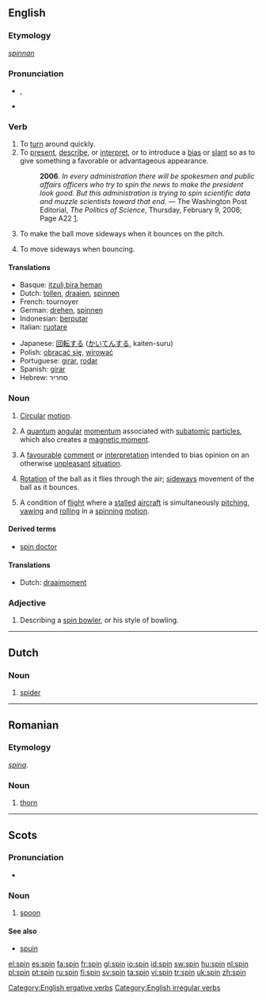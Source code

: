{{wikipedia|dab=spin}}
==English==

===Etymology===
{{OE.}} ''[[spinnan]]''

===Pronunciation===
*{{IPA|/spɪn/}}, {{SAMPA|/spIn/}}
*{{audio|en-us-spin.ogg|Audio (US)}}
*:{{rhymes|ɪn}}

===Verb===
{{en-verb|spins|spinning|'''[[spun]]''' ''or'' '''[[span]]'''|spun}}

# To [[turn]] around quickly.
# To [[present]], [[describe]], or [[interpret]], or to introduce a [[bias]] or [[slant]] so as to give something a favorable or advantageous appearance.
#:'''2006'''. ''In every administration there will be spokesmen and public affairs officers who try to spin the news to make the president look good. But this administration is trying to spin scientific data and muzzle scientists toward that end.'' &mdash; The Washington Post Editorial, ''The Politics of Science'', Thursday, February 9, 2006; Page A22 [http://www.washingtonpost.com/wp-dyn/content/article/2006/02/08/AR2006020801991.html].
# {{context|cricket|of a bowler}} To make the ball move sideways when it bounces on the pitch.
# {{context|cricket|of a ball}} To move sideways when bouncing.

====Translations====
{{trans-top|Translations to be categorised}}
{{rfc-trans}}
*Basque: [[itzuli,bira heman]]
*Dutch: [[tollen]], [[draaien]], [[spinnen]]
*French: tournoyer
*German: [[drehen]], [[spinnen]]
*Indonesian: [[putar|berputar]]
*Italian: [[ruotare]]
{{trans-mid}}
*Japanese: [[回転]]する ([[かいてん]]する, kaiten-suru)
*Polish: [[obracać się]], [[wirować]]
*Portuguese: [[girar]], [[rodar]]
*Spanish: [[girar]]
*Hebrew: סחריר
{{trans-bottom}}

===Noun===
{{en-noun}}

# [[circular|Circular]] [[motion]].
# {{physics}} A [[quantum]] [[angular]] [[momentum]] associated with [[subatomic]] [[particle]]s, which also creates a [[magnetic moment]].
# A [[favourable]] [[comment]] or [[interpretation]] intended to bias opinion on an otherwise [[unpleasant]] [[situation]].
# {{cricket}} [[rotation|Rotation]] of the ball as it flies through the air; [[sideways]] movement of the ball as it bounces.
# A condition of [[flight]] where a [[stall]]ed [[aircraft]] is simultaneously [[pitching]], [[yawing]] and [[rolling]] in a [[spinning]] [[motion]].

====Derived terms====
*[[spin doctor]]

====Translations====
{{trans-top|Translations to be categorised}}
*Dutch: [[draaimoment]] {{n}}
{{trans-mid}}
{{trans-bottom}}

===Adjective===
{{en-adj|-}}

# {{cricket}} Describing a [[spin bowler]], or his style of bowling.

[[Category:English ergative verbs]]
[[Category:English irregular verbs]]

----

==Dutch==

===Noun===
{{nl-noun|g=m|spinnen}}

# [[spider]]

----

==Romanian==

===Etymology===
{{L.|ro}} ''[[spina]]''.

===Noun===
{{ro-noun|gend=m|pl=spini}}

# [[thorn]]

----

==Scots==

===Pronunciation===
*{{IPA|/spɪn/}}

===Noun===
{{sco-noun}}

# {{South Scots}} [[spoon]]

====See also====
*[[spuin]]

[[el:spin]]
[[es:spin]]
[[fa:spin]]
[[fr:spin]]
[[gl:spin]]
[[io:spin]]
[[id:spin]]
[[sw:spin]]
[[hu:spin]]
[[nl:spin]]
[[pl:spin]]
[[pt:spin]]
[[ru:spin]]
[[fi:spin]]
[[sv:spin]]
[[ta:spin]]
[[vi:spin]]
[[tr:spin]]
[[uk:spin]]
[[zh:spin]]
